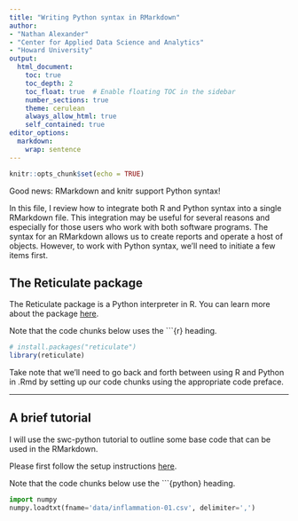```yaml
---
title: "Writing Python syntax in RMarkdown"
author: 
- "Nathan Alexander"
- "Center for Applied Data Science and Analytics"
- "Howard University"
output:
  html_document:
    toc: true
    toc_depth: 2
    toc_float: true  # Enable floating TOC in the sidebar
    number_sections: true
    theme: cerulean
    always_allow_html: true
    self_contained: true
editor_options:
  markdown:
    wrap: sentence
---
```


```r
knitr::opts_chunk$set(echo = TRUE)
```

Good news: RMarkdown and knitr support Python syntax!

In this file, I review how to integrate both R and Python syntax into a single RMarkdown file. This integration may be useful for several reasons and especially for those users who work with both software programs. The syntax for an RMarkdown allows us to create reports and operate a host of objects. However, to work with Python syntax, we'll need to initiate a few items first.

## The Reticulate package

The Reticulate package is a Python interpreter in R. You can learn more about the package [here](https://rstudio.github.io/reticulate/).

Note that the code chunks below uses the ```{r} heading.

```r
# install.packages("reticulate")
library(reticulate)
```

Take note that we'll need to go back and forth between using R and Python in .Rmd by setting up our code chunks using the appropriate code preface.

---

## A brief tutorial

I will use the swc-python tutorial to outline some base code that can be used in the RMarkdown. 

Please first follow the setup instructions [here](https://swcarpentry.github.io/python-novice-inflammation/02-numpy.html).

Note that the code chunks below use the ```{python} heading.

```python
import numpy
numpy.loadtxt(fname='data/inflammation-01.csv', delimiter=',')
```

